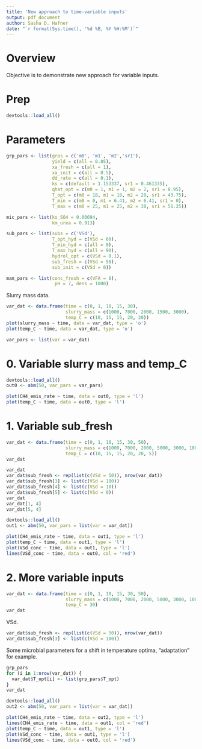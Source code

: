 ```yaml
---
title: 'New approach to time-variable inputs'
output: pdf_document
author: Sasha D. Hafner
date: "`r format(Sys.time(), '%d %B, %Y %H:%M')`"
---
```


# Overview
Objective is to demonstrate new approach for variable inputs.

# Prep

```r
devtools::load_all()
```

# Parameters

```r
grp_pars <- list(grps = c('m0', 'm1', 'm2','sr1'),
                 yield = c(all = 0.05),
                 xa_fresh = c(all = 1),
                 xa_init = c(all = 0.5),
                 dd_rate = c(all = 0.1),
                 ks = c(default = 1.153337, sr1 = 0.461335),
                 qhat_opt = c(m0 = 1, m1 = 1, m2 = 2, sr1 = 8.95),
                 T_opt = c(m0 = 18, m1 = 18, m2 = 28, sr1 = 43.75),
                 T_min = c(m0 = 0, m1 = 6.41, m2 = 6.41, sr1 = 0),
                 T_max = c(m0 = 25, m1 = 25, m2 = 38, sr1 = 51.25))

mic_pars <- list(ks_SO4 = 0.00694, 
                 km_urea = 0.913)

sub_pars <- list(subs = c('VSd'),
                 T_opt_hyd = c(VSd = 60),
                 T_min_hyd = c(all = 0),
                 T_max_hyd = c(all = 90),
                 hydrol_opt = c(VSd = 0.1),
                 sub_fresh = c(VSd = 50),
                 sub_init = c(VSd = 0))

man_pars <- list(conc_fresh = c(VFA = 0), 
                  pH = 7, dens = 1000)

```

Slurry mass data.

```r
var_dat <- data.frame(time = c(0, 1, 10, 15, 30), 
                      slurry_mass = c(1000, 7000, 2000, 1500, 3000),
                      temp_C = c(10, 15, 15, 20, 20))
plot(slurry_mass ~ time, data = var_dat, type = 'o')
plot(temp_C ~ time, data = var_dat, type = 'o')
```

```r
var_pars <- list(var = var_dat)
```

# 0. Variable slurry mass and temp_C

```r
devtools::load_all()
out0 <- abm(50, var_pars = var_pars)
```

```r
plot(CH4_emis_rate ~ time, data = out0, type = 'l')
plot(temp_C ~ time, data = out0, type = 'l')
```

# 1. Variable sub_fresh

```r
var_dat <- data.frame(time = c(0, 1, 10, 15, 30, 50), 
                      slurry_mass = c(1000, 7000, 2000, 5000, 3000, 10000),
                      temp_C = c(10, 15, 15, 20, 20, 5))
var_dat
```



```r
var_dat
var_dat$sub_fresh <- rep(list(c(VSd = 50)), nrow(var_dat))
var_dat$sub_fresh[3] <- list(c(VSd = 100))
var_dat$sub_fresh[4] <- list(c(VSd = 10))
var_dat$sub_fresh[5] <- list(c(VSd = 0))
var_dat
var_dat[1, 4]
var_dat[5, 4]
```

```r
devtools::load_all()
out1 <- abm(50, var_pars = list(var = var_dat))
```

```r
plot(CH4_emis_rate ~ time, data = out1, type = 'l')
plot(temp_C ~ time, data = out1, type = 'l')
plot(VSd_conc ~ time, data = out1, type = 'l')
lines(VSd_conc ~ time, data = out0, col = 'red')
```

# 2. More variable inputs

```r
var_dat <- data.frame(time = c(0, 1, 10, 15, 30, 50), 
                      slurry_mass = c(1000, 7000, 2000, 5000, 3000, 10000),
                      temp_C = 30)
var_dat
```

VSd.

```r
var_dat$sub_fresh <- rep(list(c(VSd = 50)), nrow(var_dat))
var_dat$sub_fresh[3] <- list(c(VSd = 100))
```

Some microbial parameters for a shift in temperature optima, "adaptation" for example.

```r
grp_pars
for (i in 1:nrow(var_dat)) {
  var_dat$T_opt[i] <- list(grp_pars$T_opt)
}
var_dat
```


```r
devtools::load_all()
out2 <- abm(50, var_pars = list(var = var_dat))
```

```r
plot(CH4_emis_rate ~ time, data = out2, type = 'l')
lines(CH4_emis_rate ~ time, data = out1, col = 'red')
plot(temp_C ~ time, data = out1, type = 'l')
plot(VSd_conc ~ time, data = out1, type = 'l')
lines(VSd_conc ~ time, data = out0, col = 'red')
```


